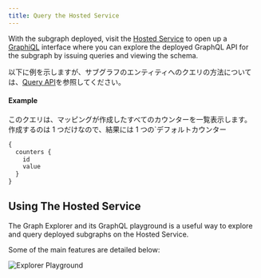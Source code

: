 ```yaml
---
title: Query the Hosted Service
---
```


With the subgraph deployed, visit the [Hosted Service](https://thegraph.com/hosted-service/) to open up a [GraphiQL](https://github.com/graphql/graphiql) interface where you can explore the deployed GraphQL API for the subgraph by issuing queries and viewing the schema.

以下に例を示しますが、サブグラフのエンティティへのクエリの方法については、[Query API](/developer/graphql-api)を参照してください。

#### Example

このクエリは、マッピングが作成したすべてのカウンターを一覧表示します。 作成するのは 1 つだけなので、結果には 1 つの`デフォルトカウンター

```graphql
{
  counters {
    id
    value
  }
}
```

## Using The Hosted Service

The Graph Explorer and its GraphQL playground is a useful way to explore and query deployed subgraphs on the Hosted Service.

Some of the main features are detailed below:

![Explorer Playground](/img/explorer-playground.png)
